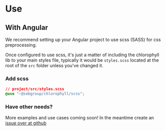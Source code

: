 
<Meta title="Get started/Use" />

# Use

## With Angular

We recommend setting up your Angular project to use scss (SASS) for css preprocessing.

Once configured to use scss, it's just a matter of including the chlorophyll lib to your main styles file, typically it would be `styles.scss` located at the root of the `src` folder unless you've changed it.

### Add scss

```css
// project/src/styles.scss
@use "~@sebgroup/chlorophyll/scss";
```

### Have other needs?
More examples and use cases coming soon! In the meantime create an [issue over at github](https://github.com/sebgroup/green/issues)


